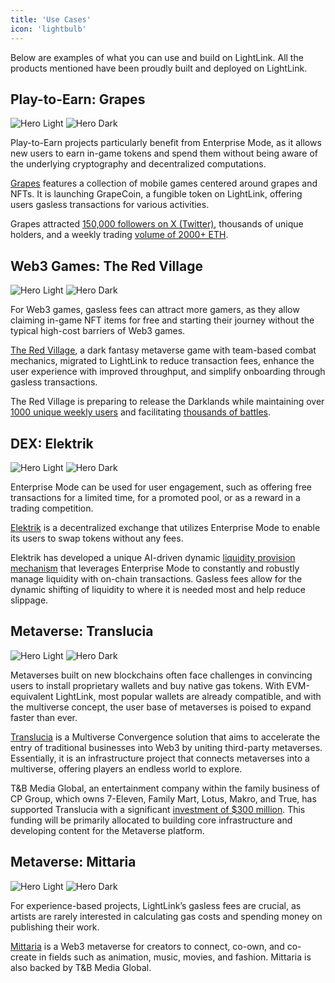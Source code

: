 ```yaml
---
title: 'Use Cases'
icon: 'lightbulb'
---
```


Below are examples of what you can use and build on LightLink. All the products mentioned have been proudly built and deployed on LightLink.

## Play-to-Earn: Grapes

<img className="block dark:hidden" src="../images/grapes-banner.svg" alt="Hero Light" />
<img className="hidden dark:block" src="../images/grapes-banner.svg" alt="Hero Dark" />

Play-to-Earn projects particularly benefit from Enterprise Mode, as it allows new users to earn in-game tokens and spend them without being aware of the underlying cryptography and decentralized computations.

[Grapes](https://www.joingrapes.com/grapecoin) features a collection of mobile games centered around grapes and NFTs. It is launching GrapeCoin, a fungible token on LightLink, offering users gasless transactions for various activities.

Grapes attracted [150,000 followers on X (Twitter)](https://twitter.com/joingrapes), thousands of unique holders, and a weekly trading [volume of 2000+ ETH](https://blur.io/collection/the-grapes).

## Web3 Games: The Red Village

<img className="block dark:hidden" src="../images/trv-banner.svg" alt="Hero Light" />
<img className="hidden dark:block" src="../images/trv-banner.svg" alt="Hero Dark" />

For Web3 games, gasless fees can attract more gamers, as they allow claiming in-game NFT items for free and starting their journey without the typical high-cost barriers of Web3 games.

[The Red Village](https://theredvillage.com/), a dark fantasy metaverse game with team-based combat mechanics, migrated to LightLink to reduce transaction fees, enhance the user experience with improved throughput, and simplify onboarding through gasless transactions.

The Red Village is preparing to release the Darklands while maintaining over [1000 unique weekly users](https://dappradar.com/dapp/the-red-village?range-ds=30d&range-ha=1y) and facilitating [thousands of battles](https://theredvillage.com/leaderboards).

## DEX: Elektrik

<img className="block dark:hidden" src="../images/elektrik-banner.svg" alt="Hero Light" />
<img className="hidden dark:block" src="../images/elektrik-banner.svg" alt="Hero Dark" />

Enterprise Mode can be used for user engagement, such as offering free transactions for a limited time, for a promoted pool, or as a reward in a trading competition.

[Elektrik](https://elektrik.network/) is a decentralized exchange that utilizes Enterprise Mode to enable its users to swap tokens without any fees.

Elektrik has developed a unique AI-driven dynamic [liquidity provision mechanism](https://medium.com/@ElektrikNetwork/dynamic-liquidity-provision-ai-powered-capital-efficiency-d777282cfb44) that leverages Enterprise Mode to constantly and robustly manage liquidity with on-chain transactions. Gasless fees allow for the dynamic shifting of liquidity to where it is needed most and help reduce slippage.

## Metaverse: Translucia

<img className="block dark:hidden" src="../images/translucia-banner.svg" alt="Hero Light" />
<img className="hidden dark:block" src="../images/translucia-banner.svg" alt="Hero Dark" />

Metaverses built on new blockchains often face challenges in convincing users to install proprietary wallets and buy native gas tokens. With EVM-equivalent LightLink, most popular wallets are already compatible, and with the multiverse concept, the user base of metaverses is poised to expand faster than ever.

[Translucia](https://www.translucia.com/) is a Multiverse Convergence solution that aims to accelerate the entry of traditional businesses into Web3 by uniting third-party metaverses. Essentially, it is an infrastructure project that connects metaverses into a multiverse, offering players an endless world to explore.

T&B Media Global, an entertainment company within the family business of CP Group, which owns 7-Eleven, Family Mart, Lotus, Makro, and True, has supported Translucia with a significant [investment of $300 million](https://www.tandbmediaglobal.com/post/t-b-launches-translucia-metaverse-a-major-virtual-world-project-and-partnered-with-mqdc). This funding will be primarily allocated to building core infrastructure and developing content for the Metaverse platform.

## Metaverse: Mittaria

<img className="block dark:hidden" src="../images/mittaria-banner.svg" alt="Hero Light" />
<img className="hidden dark:block" src="../images/mittaria-banner.svg" alt="Hero Dark" />

For experience-based projects, LightLink’s gasless fees are crucial, as artists are rarely interested in calculating gas costs and spending money on publishing their work.

[Mittaria](https://mittaria.io/) is a Web3 metaverse for creators to connect, co-own, and co-create in fields such as animation, music, movies, and fashion. Mittaria is also backed by T&B Media Global.
